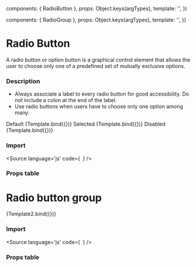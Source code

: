 

  components: { RadioButton },
  props:      Object.keys(argTypes),
  template:   '<RadioButton v-bind="$props" />',
})

  components: { RadioGroup },
  props:      Object.keys(argTypes),
  template:   '<RadioGroup v-bind="$props" />',
})

<Meta title="Components/Form/RadioButton" />

# Radio Button
A radio button or option button is a graphical control element that allows the user to choose only one of a predefined set of mutually exclusive options.

### Description

- Always associate a label to every radio button for good accessibility. Do not include a colon at the end of the label.
- Use radio buttons when users have to choose only one option among many.


<Canvas columns={2}>
  Default
  <Story
    name="Default"
    args={{
      label: 'Kubernetes',
      val: true,
    }}>
    {Template.bind({})}
  </Story>
  Selected
  <Story
    name="Selected"
    args={{
      label: 'Kubernetes',
      val: true,
      value: true
    }}>
    {Template.bind({})}
  </Story>
  Disabled
  <Story
    name="Disabled"
    args={{
      label: 'Kubernetes',
      val: true,
      disabled: true
    }}>
    {Template.bind({})}
  </Story>
</Canvas>

### Import

<Source
  language='js'
  code={`
  `}
/>

### Props table

<ArgsTable of={RadioButton} />

# Radio button group

<Canvas>
  <Story
    name="RadioGroup"
    args={{
      name: 'RadioGroup',
      label: 'Choose one of the following theme',
      options: ["Custom", "Dark", "Light"],
      row: false
    }}>
    {Template2.bind({})}
  </Story>
</Canvas>

### Import

<Source
  language='js'
  code={`
  `}
/>

### Props table

<ArgsTable of={RadioGroup} />
